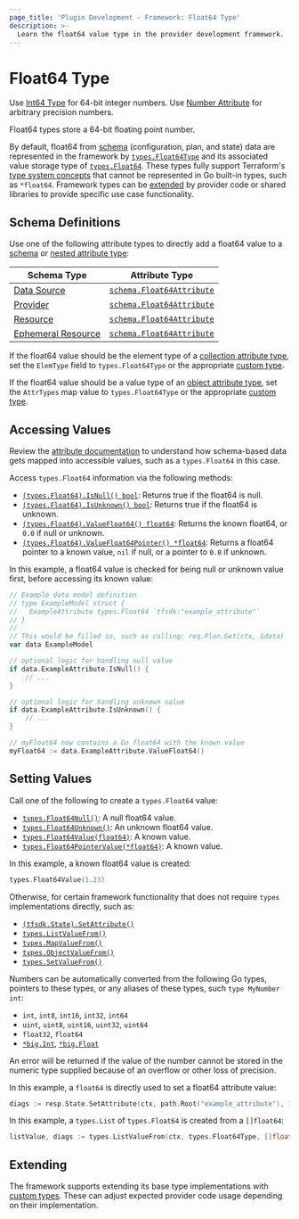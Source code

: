 ```yaml
---
page_title: 'Plugin Development - Framework: Float64 Type'
description: >-
  Learn the float64 value type in the provider development framework.
---
```


# Float64 Type

<Tip>

Use [Int64 Type](/terraform/plugin/framework/handling-data/types/int64) for 64-bit integer numbers. Use [Number Attribute](/terraform/plugin/framework/handling-data/types/number) for arbitrary precision numbers.

</Tip>

Float64 types store a 64-bit floating point number.

By default, float64 from [schema](/terraform/plugin/framework/handling-data/schemas) (configuration, plan, and state) data are represented in the framework by [`types.Float64Type`](https://pkg.go.dev/github.com/hashicorp/terraform-plugin-framework/types#Float64Type) and its associated value storage type of [`types.Float64`](https://pkg.go.dev/github.com/hashicorp/terraform-plugin-framework/types#Float64). These types fully support Terraform's [type system concepts](/terraform/plugin/framework/handling-data/terraform-concepts) that cannot be represented in Go built-in types, such as `*float64`. Framework types can be [extended](#extending) by provider code or shared libraries to provide specific use case functionality.

## Schema Definitions

Use one of the following attribute types to directly add a float64 value to a [schema](/terraform/plugin/framework/handling-data/schemas) or [nested attribute type](/terraform/plugin/framework/handling-data/attributes#nested-attribute-types):

| Schema Type | Attribute Type |
|-------------|----------------|
| [Data Source](/terraform/plugin/framework/data-sources) | [`schema.Float64Attribute`](https://pkg.go.dev/github.com/hashicorp/terraform-plugin-framework/datasource/schema#Float64Attribute) |
| [Provider](/terraform/plugin/framework/provider) | [`schema.Float64Attribute`](https://pkg.go.dev/github.com/hashicorp/terraform-plugin-framework/provider/schema#Float64Attribute) |
| [Resource](/terraform/plugin/framework/resources) | [`schema.Float64Attribute`](https://pkg.go.dev/github.com/hashicorp/terraform-plugin-framework/resource/schema#Float64Attribute) |
| [Ephemeral Resource](/terraform/plugin/framework/ephemeral-resources) | [`schema.Float64Attribute`](https://pkg.go.dev/github.com/hashicorp/terraform-plugin-framework/ephemeral/schema#Float64Attribute) |

If the float64 value should be the element type of a [collection attribute type](/terraform/plugin/framework/handling-data/attributes#collection-attribute-types), set the `ElemType` field to `types.Float64Type` or the appropriate [custom type](#extending).

If the float64 value should be a value type of an [object attribute type](/terraform/plugin/framework/handling-data/attributes#object-attribute-type), set the `AttrTypes` map value to `types.Float64Type` or the appropriate [custom type](#extending).

## Accessing Values

<Tip>

Review the [attribute documentation](/terraform/plugin/framework/handling-data/attributes/float64#accessing-values) to understand how schema-based data gets mapped into accessible values, such as a `types.Float64` in this case.

</Tip>

Access `types.Float64` information via the following methods:

* [`(types.Float64).IsNull() bool`](https://pkg.go.dev/github.com/hashicorp/terraform-plugin-framework/types/basetypes#Float64Value.IsNull): Returns true if the float64 is null.
* [`(types.Float64).IsUnknown() bool`](https://pkg.go.dev/github.com/hashicorp/terraform-plugin-framework/types/basetypes#Float64Value.IsUnknown): Returns true if the float64 is unknown.
* [`(types.Float64).ValueFloat64() float64`](https://pkg.go.dev/github.com/hashicorp/terraform-plugin-framework/types/basetypes#Float64Value.ValueFloat64): Returns the known float64, or `0.0` if null or unknown.
* [`(types.Float64).ValueFloat64Pointer() *float64`](https://pkg.go.dev/github.com/hashicorp/terraform-plugin-framework/types/basetypes#Float64Value.ValueFloat64Pointer): Returns a float64 pointer to a known value, `nil` if null, or a pointer to `0.0` if unknown.

In this example, a float64 value is checked for being null or unknown value first, before accessing its known value:

```go
// Example data model definition
// type ExampleModel struct {
//   ExampleAttribute types.Float64 `tfsdk:"example_attribute"`
// }
//
// This would be filled in, such as calling: req.Plan.Get(ctx, &data)
var data ExampleModel

// optional logic for handling null value
if data.ExampleAttribute.IsNull() {
    // ...
}

// optional logic for handling unknown value
if data.ExampleAttribute.IsUnknown() {
    // ...
}

// myFloat64 now contains a Go float64 with the known value
myFloat64 := data.ExampleAttribute.ValueFloat64()
```

## Setting Values

Call one of the following to create a `types.Float64` value:

* [`types.Float64Null()`](https://pkg.go.dev/github.com/hashicorp/terraform-plugin-framework/types#Float64Null): A null float64 value.
* [`types.Float64Unknown()`](https://pkg.go.dev/github.com/hashicorp/terraform-plugin-framework/types#Float64Unknown): An unknown float64 value.
* [`types.Float64Value(float64)`](https://pkg.go.dev/github.com/hashicorp/terraform-plugin-framework/types#Float64Value): A known value.
* [`types.Float64PointerValue(*float64)`](https://pkg.go.dev/github.com/hashicorp/terraform-plugin-framework/types#Float64PointerValue): A known value.

In this example, a known float64 value is created:

```go
types.Float64Value(1.23)
```

Otherwise, for certain framework functionality that does not require `types` implementations directly, such as:

* [`(tfsdk.State).SetAttribute()`](https://pkg.go.dev/github.com/hashicorp/terraform-plugin-framework/tfsdk#State.SetAttribute)
* [`types.ListValueFrom()`](https://pkg.go.dev/github.com/hashicorp/terraform-plugin-framework/types#ListValueFrom)
* [`types.MapValueFrom()`](https://pkg.go.dev/github.com/hashicorp/terraform-plugin-framework/types#MapValueFrom)
* [`types.ObjectValueFrom()`](https://pkg.go.dev/github.com/hashicorp/terraform-plugin-framework/types#ObjectValueFrom)
* [`types.SetValueFrom()`](https://pkg.go.dev/github.com/hashicorp/terraform-plugin-framework/types#SetValueFrom)

Numbers can be automatically converted from the following Go types, pointers to these types, or any aliases of these types, such `type MyNumber int`:

* `int`, `int8`, `int16`, `int32`, `int64`
* `uint`, `uint8`, `uint16`, `uint32`, `uint64`
* `float32`, `float64`
* [`*big.Int`](https://pkg.go.dev/math/big#Int), [`*big.Float`](https://pkg.go.dev/math/big#Float)

An error will be returned if the value of the number cannot be stored in the numeric type supplied because of an overflow or other loss of precision.

In this example, a `float64` is directly used to set a float64 attribute value:

```go
diags := resp.State.SetAttribute(ctx, path.Root("example_attribute"), 1.23)
```

In this example, a `types.List` of `types.Float64` is created from a `[]float64`:

```go
listValue, diags := types.ListValueFrom(ctx, types.Float64Type, []float64{1.2, 2.4})
```

## Extending

The framework supports extending its base type implementations with [custom types](/terraform/plugin/framework/handling-data/types/custom). These can adjust expected provider code usage depending on their implementation.

